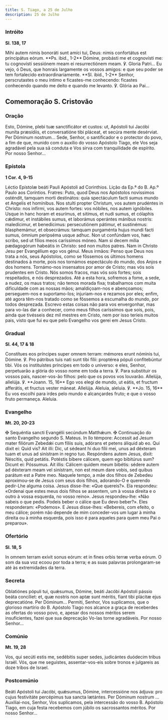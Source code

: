 ```yaml
---
title: S. Tiago, a 25 de Julho
description: 25 de Julho
---
```


### Intróito

**Sl. 138, 17**

<div class="side-by-side not-content">
  <span>
    Mihi autem nimis bonoráti sunt amíci tui, Deus: nimis confortátus est principátus eórum. **Ps.
    ibid., 1-2** Dómine, probásti me et cognovísti me: tu cognovísti sessiónem meam ei
    resurrectiónem meam. ℣. Gloria Patri...
  </span>
  <span>
    Eu vejo, ó Deus, que honrais largamente os vossos amigos: e que seu poder se tem fortalecido
    extraordinariamente. **Sl. ibid., 1-2** Senhor, perscrutastes o meu íntimo e ficastes-me
    conhecendo: ficastes conhecendo quando me deito e quando me levanto. ℣. Glória ao Pai...
  </span>
</div>

## Comemoração S. Cristovão

### Oração

<div class="side-by-side not-content">
  <span>
    Esto, Dómine, plebi tuæ sanctificátor et custos: ut, Apóstoli tui Jacóbi muníta præsídiis, et
    conversatióne tibi pláceat, et secúra mente desérviat. Per Dóminum nostrum...
  </span>
  <span>
    Sede, Senhor, o santificador e o protector do povo, a fim de que, munido com o auxílio do vosso
    Apóstolo Tiago, ele Vos seja agradável pela sua sã conduta e Vos sirva com tranquilidade de
    espírito. Por nosso Senhor...
  </span>
</div>

### Epístola

**1 Cor. 4, 9-15**

<div class="side-by-side not-content">
  <span>Léctio Epístolæ beáti Pauli Apóstoli ad Corinthios.</span>
  <span>Lição da Ep.ª do B. Ap.º Paulo aos Coríntios.</span>
  <span>
    Fratres: Puto, quod Deus nos Apóstolos novíssimos osténdit, tamquam morti destinátos: quia
    spectáculum facti sumus mundo et Angelis et homínibus. Nos stulti propter Christum, vos autem
    prudéntes in Christo: nos infírmi, vos autem fortes: vos nóbiles, nos autem ignóbiles. Usque in
    hanc horam et esurímus, et sitímus, et nudi sumus, et cólaphis cǽdimur, et instábiles sumus, et
    laborámus operántes mánibus nostris: maledícimur, et benedícimus: persecutiónem pátimur, et
    sustinémus: blasphemámur, et obsecrámus: tamquam purgaménta hujus mundi facti sumus, ómnium
    peripséma usque adhuc. Non ut confúndam vos, hæc scribo, sed ut fílios meos caríssimos móneo.
    Nam si decem mília pædagogórum habeátis in Christo: sed non multos patres. Nam in Christo Jesu
    per Evangélium ego vos génui.
  </span>
  <span>
    Meus irmãos: Penso que Deus nos trata a nós, seus Apóstolos, como se fôssemos os últimos homens
    destinados à morte, pois nos tornámos espectáculo do mundo, dos Anjos e dos homens. Tornámo-nos
    insensatos por amor de Cristo; mas vós sois prudentes em Cristo. Nós somos fracos, mas vós sois
    fortes; sois respeitados, e nós desprezados. Até a esta hora, sofremos a fome, a sede, a nudez,
    os maus tratos; não temos morada fixa; trabalhamos com muita dificuldade com as nossas mãos;
    amaldiçoam-nos e abençoamos; perseguem-nos e suportamo-los; injuriam-nos e rezamos por eles;
    enfim, até agora têm-nos tratado como se fôssemos a escumalha do mundo, por todos desprezada.
    Escrevo estas coisas não para vos envergonhar, mas para vo-las dar a conhecer, como meus filhos
    caríssimos que sois, pois, ainda que tivésseis dez mil mestres em Cristo, nem por isso teríeis
    muitos pais, visto que fui eu que pelo Evangelho vos gerei em Jesus Cristo.
  </span>
</div>

### Gradual

**Sl. 44, 17 & 18**

<div class="side-by-side not-content">
  <span>
    Constítues eos príncipes super omnem terram: mémores erunt nóminis tui, Dómine. ℣. Pro pátribus
    tuis nati sunt tibi fílii: proptérea pópuli confitebúntur tibi.
  </span>
  <span>
    Vós os instituístes príncipes em todo o universo: e eles, Senhor, perpetuarão a glória do vosso
    nome em toda a terra. ℣. Para substituir os vossos pais, nascer-vos-ão filhos: pelo que os povos
    vos louvarão.
  </span>
  <span>
    Allelúja, allelúja. ℣. **Joann. 15, 16** Ego vos elegi de mundo, ut eátis, et fructum afferátis,
    et fructus vester máneat. Allelúja.
  </span>
  <span>
    Aleluia, aleluia. ℣. **Jo. 15, 16** Eu vos escolhi para irdes pelo mundo e alcançardes fruto; e
    que o vosso fruto permaneça. Aleluia.
  </span>
</div>

### Evangelho

**Mt. 20, 20-23**

<div class="side-by-side not-content">
  <span>
    <span class="text-red-500">✠</span> Sequéntia sancti Evangélii secúndum Matthǽum.
  </span>
  <span>
    <span class="text-red-500">✠</span> Continuação do santo Evangelho segundo S. Mateus.
  </span>
  <span>
    In llo témpore: Accessit ad Jesum mater filiórum Zebedǽi cum fíliis suis, adórans et petens
    áliquid ab eo. Qui dixit ei: Quid vis? Ait illi: Dic, ut sédeant hi duo fílii mei, unus ad
    déxteram tuam et unus ad sinístram in regno tuo. Respóndens autem Jesus, dixit: Néscitis, quid
    petátis. Potéstis bíbere cálicem, quem ego bibitúrus sum? Dicunt ei: Póssumus. Ait illis:
    Cálicem quidem meum bibétis: sédere autem ad déxteram meam vel sinístram, non est meum dare
    vobis, sed quibus parátum est a Patre meo.
  </span>
  <span>
    Naquele tempo, a mãe dos filhos de Zebedeu aproximou-se de Jesus com seus dois filhos,
    adorando-O e querendo pedir-Lhe alguma coisa. Jesus disse-lhe: «Que quereis?». Ela respondeu:
    «Ordenai que estes meus dois filhos se assentem, um à vossa direita e o outro à vossa esquerda,
    no vosso reino». Jesus respondeu-lhe: «Não sabeis o que pedis. Podeis beber o cálice que Eu devo
    beber?». Eles responderam: «Podemos». E Jesus disse-lhes: «Bebereis, com efeito, o meu cálice;
    porém não depende de mim conceder-vos um lugar à minha direita ou à minha esquerda, pois isso é
    para aqueles para quem meu Pai o preparou».
  </span>
</div>

### Ofertório

**Sl. 18, 5**

<div class="side-by-side not-content">
  <span>In omnem terram exívit sonus eórum: et in fines orbis terræ verba eórum.</span>
  <span>
    O som da sua voz ecoou por toda a terra; e as suas palavras prolongaram-se até às extremidades
    da terra.
  </span>
</div>

### Secreta

<div class="side-by-side not-content">
  <span>
    Oblatiónes pópuli tui, quǽsumus, Dómine, beáti Jacóbi Apóstoli pássio beáta concíliet: et, quæ
    nostris non aptæ sunt méritis, fiant tibi plácitæ ejus deprecatióne. Per Dóminum...
  </span>
  <span>
    Permiti, Senhor, Vos suplicamos, que o glorioso martírio do B. Apóstolo Tiago nos alcance a
    graça de receberdes as ofertas do vosso povo, e, apesar dos nossos méritos serem insuficientes,
    fazei que sua deprecação Vo-las torne agradáveis. Por nosso Senhor...
  </span>
</div>

### Comúnio

**Mt. 19, 28**

<div class="side-by-side not-content">
  <span>Vos, qui secúti estis me, sedébitis super sedes, judicántes duódecim tribus Israël.</span>
  <span>
    Vós, que me seguistes, assentar-vos-eis sobre tronos e julgareis as doze tribos de Israel.
  </span>
</div>

### Postcomúnio

<div class="side-by-side not-content">
  <span>
    Beáti Apóstoli tui Jacóbi, quǽsumus, Dómine, intercessióne nos ádjuva: pro cujus festivitáte
    percépimus tua sancta lætántes. Per Dóminum nostrum ...
  </span>
  <span>
    Auxiliai-nos, Senhor, Vos suplicamos, pela intercessão do vosso B. Apóstolo Tiago, em cuja festa
    recebemos com júbilo os sacrossantos méritos. Por nosso Senhor...
  </span>
</div>
